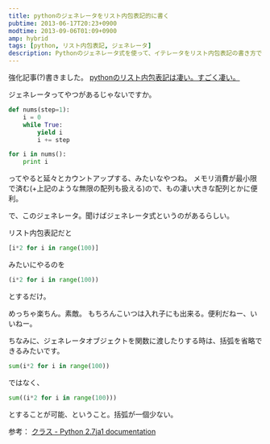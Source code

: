 ```yaml
---
title: pythonのジェネレータをリスト内包表記的に書く
pubtime: 2013-06-17T20:23+0900
modtime: 2013-09-06T01:09+0900
amp: hybrid
tags: [python, リスト内包表記, ジェネレータ]
description: Pythonのジェネレータ式を使って、イテレータをリスト内包表記の書き方で書く方法です。
---
```


<PS date="2013-09-06T01:09+0900">

強化記事(?)書きました。 [pythonのリスト内包表記は凄い。すごく凄い。](/blog/2013/09/python-list-comprehension)

</PS>

ジェネレータってやつがあるじゃないですか。
``` python
def nums(step=1):
	i = 0
	while True:
		yield i
		i += step

for i in nums():
	print i
```

ってやると延々とカウントアップする、みたいなやつね。
メモリ消費が最小限で済む(+上記のような無限の配列も扱える)ので、もの凄い大きな配列とかに便利。

で、このジェネレータ。聞けばジェネレータ式というのがあるらしい。

リスト内包表記だと
``` python
[i*2 for i in range(100)]
```
みたいにやるのを
``` python
(i*2 for i in range(100))
```
とするだけ。

めっちゃ楽ちん。素敵。
もちろんこいつは入れ子にも出来る。便利だねー、いいねー。

ちなみに、ジェネレータオブジェクトを関数に渡したりする時は、括弧を省略できるみたいです。
``` python
sum(i*2 for i in range(100))
```
ではなく、
``` python
sum((i*2 for i in range(100)))
```
とすることが可能、ということ。括弧が一個少ない。

参考： [クラス - Python 2.7ja1 documentation](http://docs.python.jp/2/tutorial/classes.html#tut-genexps)

